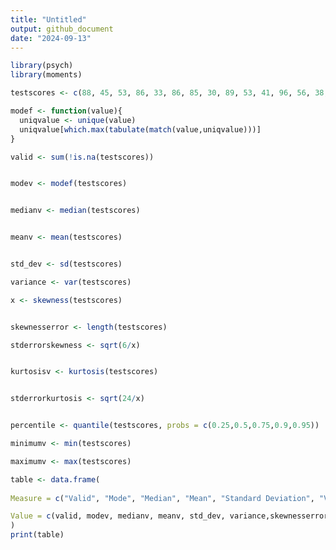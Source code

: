 ---
title: "Untitled"
output: github_document
date: "2024-09-13"
---

```{r setup}

library(psych)
library(moments)

testscores <- c(88, 45, 53, 86, 33, 86, 85, 30, 89, 53, 41, 96, 56, 38, 62, 71, 51, 86, 68, 29, 28, 47, 33, 37, 25, 36, 33, 94, 73, 46, 42, 34, 79, 72, 88, 99, 82, 62, 57, 42, 28, 55, 67, 62, 60, 96, 61, 57, 75, 93, 34, 75, 53, 32, 28, 73, 51, 69, 91, 35)

modef <- function(value){
  uniqvalue <- unique(value)
  uniqvalue[which.max(tabulate(match(value,uniqvalue)))]
}

```

```{r data}
valid <- sum(!is.na(testscores))


modev <- modef(testscores)


medianv <- median(testscores)


meanv <- mean(testscores)


std_dev <- sd(testscores)

variance <- var(testscores)

x <- skewness(testscores)


skewnesserror <- length(testscores)

stderrorskewness <- sqrt(6/x)


kurtosisv <- kurtosis(testscores)


stderrorkurtosis <- sqrt(24/x)


percentile <- quantile(testscores, probs = c(0.25,0.5,0.75,0.9,0.95))

minimumv <- min(testscores)

maximumv <- max(testscores)
```

```{r table}
table <- data.frame(
  
Measure = c("Valid", "Mode", "Median", "Mean", "Standard Deviation", "Variance", "Skewness", "Standard Error of Skewness", "Kurtosis", "Standard Error of Kurtosis", "Minimum", "Maximum", "25th Percentile", "50th Percentile", "75th Percentile", "90th Percentile", "95th Percentile"),

Value = c(valid, modev, medianv, meanv, std_dev, variance,skewnesserror, stderrorskewness, kurtosisv, stderrorkurtosis, minimumv, maximumv, percentile[1], percentile [2], percentile [3], percentile[4], percentile[5])
)
print(table)
```

